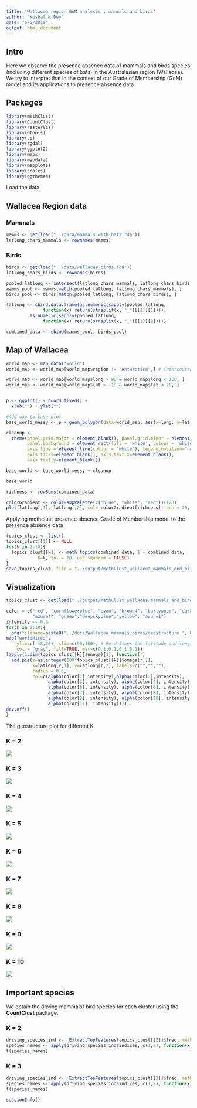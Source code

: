 ```yaml
---
title: 'Wallacea region GoM analysis : mammals and birds'
author: "Kushal K Dey"
date: "6/5/2018"
output: html_document
---
```


## Intro

Here we observe the presence absence data of mammals and birds species (including different species of bats) in the Australasian region (Wallacea).  We try to interpret that in the context of our Grade of Membership (GoM) model and its applications to presence absence data.

## Packages

```r
library(methClust)
library(CountClust)
library(rasterVis)
library(gtools)
library(sp)
library(rgdal)
library(ggplot2)
library(maps)
library(mapdata)
library(mapplots)
library(scales)
library(ggthemes)
```

Load the data

## Wallacea Region data

### Mammals

```r
mamms <- get(load("../data/mammals_with_bats.rda"))
latlong_chars_mammals <- rownames(mamms)
```

### Birds

```r
birds <- get(load("../data/wallacea_birds.rda"))
latlong_chars_birds <- rownames(birds)
```

```r
pooled_latlong <- intersect(latlong_chars_mammals, latlong_chars_birds)
mamms_pool <- mamms[match(pooled_latlong, latlong_chars_mammals), ]
birds_pool <- birds[match(pooled_latlong, latlong_chars_birds), ]
```

```r
latlong <- cbind.data.frame(as.numeric(sapply(pooled_latlong, 
              function(x) return(strsplit(x, "_")[[1]][1]))),
         as.numeric(sapply(pooled_latlong, 
              function(x) return(strsplit(x, "_")[[1]][2]))))
```

```r
combined_data <- cbind(mamms_pool, birds_pool)
```


## Map of Wallacea 

```r
world_map <- map_data("world")
world_map <- world_map[world_map$region != "Antarctica",] # intercourse antarctica

world_map <- world_map[world_map$long > 90 & world_map$long < 160, ]
world_map <- world_map[world_map$lat > -18 & world_map$lat < 20, ]


p <- ggplot() + coord_fixed() +
  xlab("") + ylab("")

#Add map to base plot
base_world_messy <- p + geom_polygon(data=world_map, aes(x=long, y=lat, group=group), colour="light green", fill="light green")

cleanup <- 
  theme(panel.grid.major = element_blank(), panel.grid.minor = element_blank(), 
        panel.background = element_rect(fill = 'white', colour = 'white'), 
        axis.line = element_line(colour = "white"), legend.position="none",
        axis.ticks=element_blank(), axis.text.x=element_blank(),
        axis.text.y=element_blank())

base_world <- base_world_messy + cleanup

base_world

```

```r
richness <- rowSums(combined_data)
```

```r
colorGradient <- colorRampPalette(c("blue", "white", "red"))(120)
plot(latlong[,1], latlong[,2], col= colorGradient[richness], pch = 20, cex = 1.5)
```

Applying methclust presence absence Grade of Membership model to the presence absence data

```r
topics_clust <- list()
topics_clust[[1]] <- NULL
for(k in 2:10){
  topics_clust[[k]] <- meth_topics(combined_data, 1 - combined_data, 
            K=k, tol = 10, use_squarem = FALSE)
}
save(topics_clust, file = "../output/methClust_wallacea_mammals_and_birds.rda")

```

## Visualization

```r
topics_clust <- get(load("../output/methClust_wallacea_mammals_and_birds.rda"))
```

```r
color = c("red", "cornflowerblue", "cyan", "brown4", "burlywood", "darkgoldenrod1",
          "azure4", "green","deepskyblue","yellow", "azure1")
intensity <- 0.8
for(k in 2:10){
  png(filename=paste0("../docs/Wallacea_mammals_birds/geostructure_", k, ".png"),width = 1000, height = 800)
map("worldHires",
    ylim=c(-18,20), xlim=c(90,160), # Re-defines the latitude and longitude range
    col = "gray", fill=TRUE, mar=c(0.1,0.1,0.1,0.1))
lapply(1:dim(topics_clust[[k]]$omega)[1], function(r)
  add.pie(z=as.integer(100*topics_clust[[k]]$omega[r,]),
          x=latlong[r,1], y=latlong[r,2], labels=c("","",""),
          radius = 0.5,
          col=c(alpha(color[1],intensity),alpha(color[2],intensity),
                alpha(color[3], intensity), alpha(color[4], intensity),
                alpha(color[5], intensity), alpha(color[6], intensity),
                alpha(color[7], intensity), alpha(color[8], intensity),
                alpha(color[9], intensity), alpha(color[10], intensity),
                alpha(color[11], intensity))));
dev.off()
}

```


The geostructure plot for different K.

### K = 2

![](Wallacea_mammals_birds/geostructure_2.png)


### K = 3

![](Wallacea_mammals_birds/geostructure_3.png)

### K = 4

![](Wallacea_mammals_birds/geostructure_4.png)

### K = 5

![](Wallacea_mammals_birds/geostructure_5.png)

### K = 6

![](Wallacea_mammals_birds/geostructure_6.png)


### K = 7

![](Wallacea_mammals_birds/geostructure_7.png)

### K = 8

![](Wallacea_mammals_birds/geostructure_8.png)


### K = 9

![](Wallacea_mammals_birds/geostructure_9.png)

### K = 10

![](Wallacea_mammals_birds/geostructure_10.png)


## Important species

We obtain the driving mammals/ bird species for each cluster using the **CountClust** package.

### K = 2

```r
driving_species_ind <-  ExtractTopFeatures(topics_clust[[2]]$freq, method = "poisson", options = "min", top_features = 50)
species_names <- apply(driving_species_ind$indices, c(1,2), function(x) return (rownames(topics_clust[[2]]$freq)[x]))
t(species_names)
```

### K = 3

```r
driving_species_ind <-  ExtractTopFeatures(topics_clust[[3]]$freq, method = "poisson", options = "min", top_features = 50)
species_names <- apply(driving_species_ind$indices, c(1,2), function(x) return (rownames(topics_clust[[2]]$freq)[x]))
t(species_names)
```

```r
sessionInfo()
```

